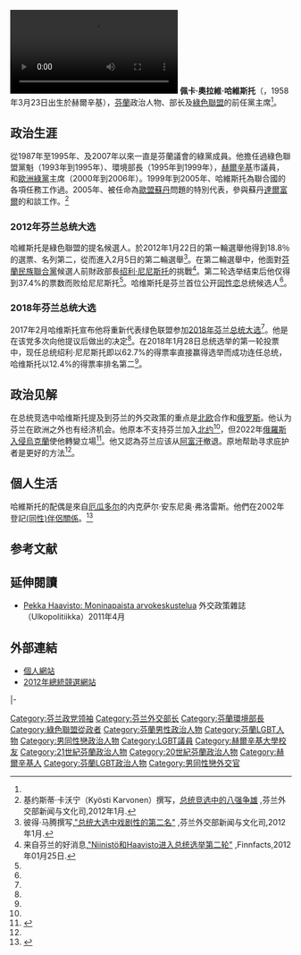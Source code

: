 {{Infobox MP
| name                = 佩卡·哈維斯托
| native_name         = Pekka Olavi Haavisto
| native_name_lang    = fi
| image               = Pekka Haavisto 2017 01.jpg
| caption             = 哈维斯托于2017年
| office = 芬蘭外交部長
| primeminister = [[安蒂·林內|安蒂·林內]]<br>[[桑娜·馬林|桑娜·馬林]]
| term_start = 2019年6月6日
| term_end =
| constituency_MP1    = [[赫爾辛基|赫爾辛基]]选区議員
| parliament1          = 芬兰议会
| majority            =
| term_start2         = 1987年3月21日
| term_end2           = 1995年3月23日
| term_start1         = 2007年3月21日
| predecessor         =
| successor           =
| birth_date          = {{Birth date and age|1958|3|23|df=y}}
| birth_place         = [[芬蘭|芬蘭]][[赫爾辛基|赫爾辛基]]
| death_date          =
| death_place         =
| nationality         = {{FIN}}
| party               = [[綠色聯盟|綠色聯盟]]
| spouse              = 内克萨尔·安东尼奥·弗洛雷斯<br/>（Nexar Antonio Flores）
| relations           =
| children            =
| residence           = [[赫爾辛基|赫爾辛基]]
| education           = 高中毕业, 大学肄业
| alma_mater          =
| occupation          = 
| profession          = 
| religion            =
| signature           =
| website             = {{URL|http://www.pekkahaavisto.com/}}
| footnotes           =
}}
[[File:Pekka_Haavisto_on_nuclear_power.ogv|thumb]]
'''佩卡·奧拉維·哈維斯托'''（{{lang-fi|Pekka Olavi Haavisto}}，1958年3月23日出生於赫爾辛基），[[芬蘭|芬蘭]]政治人物、部长及[[綠色聯盟|綠色聯盟]]的前任黨主席<ref name="PHvst"/>。

==政治生涯==
從1987年至1995年、及2007年以來一直是芬蘭議會的綠黨成員。他擔任過綠色聯盟黨魁（1993年到1995年）、環境部長（1995年到1999年），[[赫爾辛基|赫爾辛基]]市議員，和[[歐洲綠黨|歐洲綠黨]]主席（2000年到2006年）。1999年到2005年、哈維斯托為聯合國的各項任務工作過。2005年、被任命為[[歐盟|歐盟]][[蘇丹|蘇丹]]問題的特別代表，參與蘇丹[[達爾富爾|達爾富爾]]的和談工作。<ref>基约斯蒂·卡沃宁（Kyösti Karvonen）撰写，[http://finland.fi/Public/default.aspx?contentid=237373&nodeid=41805&culture=zh-CN 总统竞选中的八强争雄] {{Wayback|url=http://finland.fi/Public/default.aspx?contentid=237373&nodeid=41805&culture=zh-CN |date=20150919082302 }},芬兰外交部新闻与文化司,2012年1月.</ref>

=== 2012年芬兰总统大选 ===
哈維斯托是{{le|2012年芬蘭總統大選|Finnish presidential election, 2012}}綠色聯盟的提名候選人。於2012年1月22日的第一輪選舉他得到18.8％的選票、名列第二，從而進入2月5日的第二輪選舉<ref>彼得·马腾撰写,[http://finland.fi/Public/default.aspx?contentid=239622&nodeid=41805&culture=zh-CN "总统大选中戏剧性的第二名"] {{Wayback|url=http://finland.fi/Public/default.aspx?contentid=239622&nodeid=41805&culture=zh-CN |date=20150919082759 }},芬兰外交部新闻与文化司,2012年1月.</ref>。在第二輪選舉中，他面對[[芬蘭民族聯合黨|芬蘭民族聯合黨]]候選人前財政部長[[绍利·尼尼斯托|绍利·尼尼斯托]]的挑戰<ref>来自芬兰的好消息,[http://www.goodnewsfinland.com/zh/dang-an/xin-wen/niinistohe-haavistojin-ru-zongtong-xuan-ju-di-er-lun/ "Niinistö和Haavisto进入总统选举第二轮"] {{Wayback|url=http://www.goodnewsfinland.com/zh/dang-an/xin-wen/niinistohe-haavistojin-ru-zongtong-xuan-ju-di-er-lun/ |date=20120320121828 }},Finnfacts,2012年01月25日.</ref>。第二轮选举结束后他仅得到37.4%的票数而败给尼尼斯托<ref name="yle_niinistö"/>。哈维斯托是芬兰首位公开[[同性恋|同性恋]]总统候选人<ref name="homo"/>。

=== 2018年芬兰总统大选 ===
2017年2月哈维斯托宣布他将重新代表绿色联盟参加[[2018年芬蘭總統選舉|2018年芬兰总统大选]]<ref name="HS_vihr"/>。他是在该党多次向他提议后做出的决定<ref name="HS_vuoden"/>。在2018年1月28日总统选举的第一轮投票中，现任总统绍利·尼尼斯托即以62.7%的得票率直接赢得选举而成功连任总统，哈维斯托以12.4%的得票率排名第二<ref name="pv2018"/>。

== 政治见解 ==
在总统竞选中哈维斯托提及到芬兰的外交政策的重点是[[北欧|北欧]]合作和[[俄罗斯|俄罗斯]]。他认为芬兰在欧洲之外也有经济机会。他原本不支持芬兰加入[[北约|北约]]<ref name="nato"/>，但2022年[[俄羅斯入侵烏克蘭|俄羅斯入侵烏克蘭]]使他轉變立場<ref>{{Cite web |url=https://theinitium.com/article/20220513-morning-brief/ |title=存档副本 |access-date=2022-05-14 |archive-date=2022-05-16 |archive-url=https://web.archive.org/web/20220516033556/https://theinitium.com/article/20220513-morning-brief/ }}</ref>。他又認為芬兰应该从[[阿富汗|阿富汗]]撤退。原地帮助寻求庇护者是更好的方法<ref name="难民"/>。

==個人生活==
哈維斯托的配偶是來自[[厄瓜多尔|厄瓜多尔]]的内克萨尔·安东尼奥·弗洛雷斯。他們在2002年登記[[民事結合|(同性)伴侶關係]]。<ref>{{Cite web |url=http://www.eduskunta.fi/triphome/bin/hex5000.sh?hnro=118 |title=芬蘭議會的議會成員官方網頁 |accessdate=2012-01-29 |archive-date=2007-10-27 |archive-url=https://web.archive.org/web/20071027074653/http://www.eduskunta.fi/triphome/bin/hex5000.sh?hnro=118 |dead-url=no }}</ref>

== 参考文献 ==
{{Reflist|2|refs=
<ref name="yle_niinistö">{{cite web | url = http://yle.fi/uutiset/sauli_niinisto_on_maamme_12_presidentti/3233497 | title = Sauli Niinistö on maamme 12. presidentti | author = Tiina Länkinen | language = fi | publisher = [[芬兰广播公司|芬兰广播公司]]（Yle） | date = 2012-02-05 | accessdate = 2016-06-10 | archive-date = 2016-08-04 | archive-url = https://web.archive.org/web/20160804051746/http://yle.fi/uutiset/sauli_niinisto_on_maamme_12_presidentti/3233497 | dead-url = no }}</ref>

<ref name="homo">{{cite web | url = http://www.iltalehti.fi/paakirjoitus/2011060913862922_pk.shtml | title = Vihreiden verkot vasemmalle | language = fi | publisher = Iltalehti | date = 2011-06-09 | accessdate = 2016-06-10 | archive-date = 2016-08-03 | archive-url = https://web.archive.org/web/20160803085339/http://www.iltalehti.fi/paakirjoitus/2011060913862922_pk.shtml | dead-url = no }}</ref>

<ref name="HS_vihr">{{cite web | url = http://www.hs.fi/politiikka/art-2000005084134.html | script-title = fi:Vihreiden Pekka Haavisto lähtee presidenttikisaan – ”Pitää katsoa eteenpäin seuraavaan sataan vuoteen” | author = Arola, Heikki | language = fi | publisher = [[Helsingin_Sanomat|Helsingin Sanomat]] | date = 2017-02-11 | accessdate = 2017-09-26 | archive-date = 2019-03-28 | archive-url = https://web.archive.org/web/20190328180122/https://www.hs.fi/politiikka/art-2000005084134.html | dead-url = no }}</ref>

<ref name="HS_vuoden">{{cite web | url = http://www.hs.fi/kotimaa/art-2000002899090.html | title = Vuoden 2018 presidenttipeli vielä auki – he saattavat havitella paikkaa | author = Palojärvi, Eeva | language = fi | publisher = [[Helsingin_Sanomat|Helsingin Sanomat]] | date = 2016-05-01 | accessdate = 2017-09-26}}</ref>

<ref name="nato">{{cite web | url = http://www.city.fi/yhteiskunta/pekka+haavisto+vs+paavo+vayrynen/4249 | title = PEKKA HAAVISTO VS. PAAVO VÄYRYNEN | author = Walter de Camp | language = fi | publisher = city.fi | date = 2011-12-07 | accessdate = 2016-06-10 | archive-date = 2016-08-08 | archive-url = https://web.archive.org/web/20160808220051/http://www.city.fi/yhteiskunta/pekka+haavisto+vs+paavo+vayrynen/4249 | dead-url = no }}</ref>

<ref name="难民">{{cite web | url = http://www.vaestoliitto.fi/vaestoliitto/mita_vaestoliitto_tekee/vaikuttamistyo/presidentinvaalit-2012/pekka-haavisto/ | title = Presidentinvaalit 2012 - Pekka Haavisto | language = fi | publisher = Väestöliitto | accessdate = 2016-06-10 | archive-date = 2016-08-07 | archive-url = https://web.archive.org/web/20160807013930/http://www.vaestoliitto.fi/vaestoliitto/mita_vaestoliitto_tekee/vaikuttamistyo/presidentinvaalit-2012/pekka-haavisto/ | dead-url = no }}</ref>

<ref name="pv2018">{{cite web | url = https://yle.fi/uutiset/3-10045753 | title = Sauli Niinistö jatkaa Suomen presidenttinä | author = Kiviranta, Varpu | language = fi | publisher = Yle | date = 2018-01-28 | accessdate = 2018-01-28 | archive-date = 2019-03-23 | archive-url = https://web.archive.org/web/20190323091907/https://yle.fi/uutiset/3-10045753 | dead-url = no }}</ref>

<ref name="PHvst">{{cite web | url = https://yle.fi/uutiset/3-10491268 | title = Pekka Haavisto nousi vihreiden puheenjohtajaksi äänin 40-1 | author = Tikkala, Hannu | language = fi | publisher = Yle | date = 2018-11-03 | accessdate = 2018-11-03 | archive-date = 2020-11-08 | archive-url = https://web.archive.org/web/20201108095445/https://yle.fi/uutiset/3-10491268 | dead-url = no }}</ref>
}}

==延伸閱讀==
*[https://web.archive.org/web/20120620081107/http://www.ulkopolitiikka.fi/article/910/pekka_haavisto_moninapaista_arvokeskustelua/ Pekka Haavisto: Moninapaista arvokeskustelua] 外交政策雜誌（Ulkopolitiikka）2011年4月 {{fi icon}}

==外部連結==
{{commonscat|Pekka Haavisto}}
* [http://www.pekkahaavisto.com/ 個人網站] {{Wayback|url=http://www.pekkahaavisto.com/ |date=20120207020836 }}
* [http://haavisto2012.fi/ 2012年總統競選網站] {{Wayback|url=http://haavisto2012.fi/ |date=20190607192631 }}

{{start box}}
{{s-off}}
{{s-bef|before=佩卡·绍里 (Pekka Sauri)<br/>托科·阿尔托 (Touko Aalto)}}
{{s-ttl|title=[[綠色聯盟|綠色聯盟]]黨魁|years=1993-1995<br/>2018–2019}}
{{s-aft|after=图伊娅·布拉克斯 (Tuija Brax)<br/>[[玛利亚·奥希萨洛|玛利亚·奥希萨洛]] (Maria Ohisalo)}}
|-
{{s-bef|before=西尔帕·皮耶蒂凯伊宁<br/>(Sirpa Pietikäinen)}}
{{s-ttl|title=環境部長|years=1995–1999}}
{{s-aft|after=莎图·哈西<br/>(Satu Hassi)}}
{{end box}}

{{Authority control}}
{{DEFAULTSORT:Haavisto, Pekka}}
[[Category:芬兰政党领袖|Category:芬兰政党领袖]]
[[Category:芬兰外交部长|Category:芬兰外交部长]]
[[Category:芬蘭環境部長|Category:芬蘭環境部長]]
[[Category:綠色聯盟從政者|Category:綠色聯盟從政者]]
[[Category:芬蘭男性政治人物|Category:芬蘭男性政治人物]]
[[Category:芬蘭LGBT人物|Category:芬蘭LGBT人物]]
[[Category:男同性戀政治人物|Category:男同性戀政治人物]]
[[Category:LGBT議員|Category:LGBT議員]]
[[Category:赫爾辛基大學校友|Category:赫爾辛基大學校友]]
[[Category:21世紀芬蘭政治人物|Category:21世紀芬蘭政治人物]]
[[Category:20世紀芬蘭政治人物|Category:20世紀芬蘭政治人物]]
[[Category:赫爾辛基人|Category:赫爾辛基人]]
[[Category:芬蘭LGBT政治人物|Category:芬蘭LGBT政治人物]]
[[Category:男同性戀外交官|Category:男同性戀外交官]]